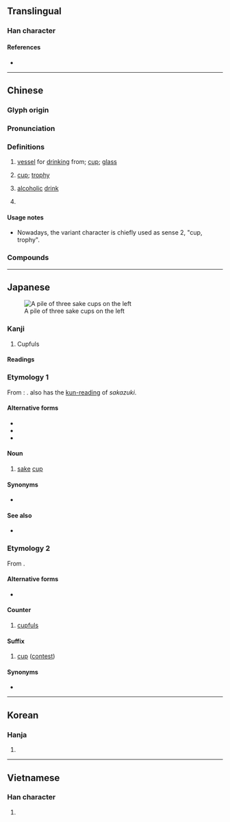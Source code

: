 {{also|盃}}
{{character info/new}}
==Translingual==
{{stroke order|strokes=8}}

===Han character===
{{Han char|rn=75|rad=木|as=04|sn=8|four=41990|canj=DMF|ids=⿰木不}}

====References====
* {{Han ref|kx=0513.090|dkj=14497|dj=0899.060|hdz=21166.020|uh=676F|ud=26479|bh=AA4D|bd=43597}}

----

==Chinese==
{{zh-forms|alt=盃*}}

===Glyph origin===
{{Han etym}}

===Pronunciation===
{{zh-pron
|m=bēi
|ma=y
|c=bui1
|h=pfs=pî
|mn=poe
|w=1pe
|mc=y
|oc=y
|cat=n,cl
}}

===Definitions===
{{zh-hanzi}}

# [[vessel]] for [[drinking]] from; [[cup]]; [[glass]] {{zh-mw|c:隻}}
#: {{zh-x|杯子{zi}|cup, glass}}
# [[cup]]; [[trophy]]
#: {{zh-x|世界杯|world cup}}
# [[alcoholic]] [[drink]]
#: {{zh-x|貪杯|to drink alcohol excessively}}
# {{zh-classifier|[[cup]]s/[[glass]]es of drinks}}
#: {{zh-x|一 杯 茶|a cup of tea}}
#: {{zh-x|還 想 喝 一 杯 嗎？|Would you like another '''drink'''?}}
#: {{zh-x|一 大 杯 水|a huge '''glass''' of water|C}}

====Usage notes====
* Nowadays, the variant character {{l|zh|盃}} is chiefly used as sense 2, "cup, trophy".

===Compounds===
{{zh-der|交杯盞|喝交杯|分杯羹|勸杯|傳杯弄盞|交杯酒|傳杯換盞|同羅杯|分我杯羹|弄盞傳杯|弓影浮杯|弓影杯蛇|分一杯羹|停杯|三杯雞|傳杯送盞|套杯|夜光杯|上馬杯|下馬杯|交杯|保暖杯|乾杯|九龍杯|把杯|掛杯架|杯棬|杯蛇鬼車|杯弓蛇影|杯水粒粟|杯茗|杯圈|杯觥交錯|杯珓|海漂杯|杯墊|杯盤狼藉|杯中物|歇馬杯|捧杯|杯筊|殘杯冷炙|碰杯|杯水之謝|杯葛運動|杯鍋|杯子|珓杯|戀酒貪杯|甕盡杯乾|獎杯|杯臺|燒杯|杯盤狼籍|杯水車薪|杯中之物|杯湯|杯渡|杯酒戈矛|杯行|杯麵|杯酌|杯葛|杯箸|杯盤舞|杯杓|銀杯羽化|筊杯|象箸玉杯|電熱杯|臺維斯杯|門杯|餘杯冷炙|量杯|覆杯|貪杯|鸚鵡杯|馬克杯|胞芽杯|聖杯|銜杯|銀杯|酒杯|茶杯|巡杯|螺杯|耳杯|門面杯}}

{{zh-cat|Beginning}}

----

==Japanese==
{{wikipedia|lang=ja|盃}}
[[Image:Otoso.jpg|thumb|A pile of three sake cups on the left]]

===Kanji===
{{ja-kanji|grade=c|rs=木04}}

# Cupfuls

====Readings====
{{ja-readings
|goon=へ
|kanon=はい <!--, ぱい-->
|kun=さかずき-<さかづき-
}}

===Etymology 1===
From {{ja-l|酒坏|}}: {{ja-compound|酒|さか|坏|つき|t1=sake|t2=shallow bowl}}. {{ja-l|坏}} also has the [[訓読み#Japanese|kun-reading]] of ''sakazuki''.
{{ja-kanjitab|さかずき|yomi=kun}}

====Alternative forms====
* {{ja-l|盃}}
* {{ja-l|巵}}
* {{ja-l|盞}}

====Noun====
{{ja-noun|さかずき|hhira=さかづき}}

# [[sake]] [[cup]]

====Synonyms====
* {{ja-r|カップ}}

====See also====
* {{ja-r|お猪口|おちょこ}}

===Etymology 2===
From {{etyl|ltc|ja|sort=はい}} {{m|ltc|色|tr=puoi|pos=reconstructed by some linguists as {{IPAchar|/puʌi/}}}}.

====Alternative forms====
* {{ja-l|盃}}

====Counter====
{{ja-pos|はい|counter}}

# [[cupful]]s

====Suffix====
{{ja-pos|はい|suffix}}

# {{lb|ja|games|sort=はい}} [[cup]] ([[contest]])

====Synonyms====
* {{ja-r|カップ}}

----

==Korean==

===Hanja===
{{ko-hanja|hangeul=[[배]]|eumhun=|mr=pae|y=pay}}

# {{defn|lang=ko|sort=木04}}

----

==Vietnamese==

===Han character===
{{vi-hantu|[[bôi]]|rs=木04}}

# {{defn|lang=vi|sort=木04}}